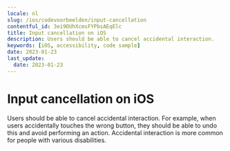 ```yaml
---
locale: nl
slug: /ios/codevoorbeelden/input-cancellation
contentful_id: 3ei9OUhXcmsFYPbsAEqElc
title: Input cancellation on iOS
description: Users should be able to cancel accidental interaction.
keywords: [iOS, accessibility, code sample]
date: 2023-01-23
last_update:
  date: 2023-01-23
---
```


# Input cancellation on iOS

Users should be able to cancel accidental interaction. For example, when users accidentally touches the wrong button, they should be able to undo this and avoid performing an action. Accidental interaction is more common for people with various disabilities.

<CodeSample id="input-cancellation" locale="nl" platform="ios"/>
